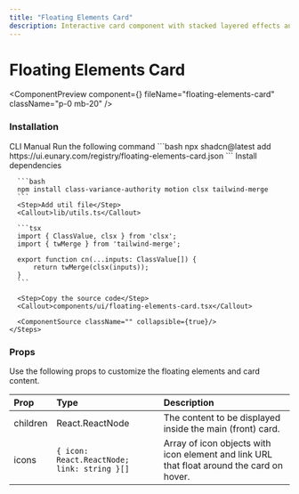 ```yaml
---
title: "Floating Elements Card"
description: Interactive card component with stacked layered effects and animated floating icons that elegantly appear around the content on hover.
---
```


# Floating Elements Card

<ComponentPreview component={<FloatingElementsCardDemo />} fileName="floating-elements-card" className="p-0 mb-20" />

### Installation

<Tabs defaultValue="manual">
  <TabsList>
    <TabsTrigger value="cli">CLI</TabsTrigger>
    <TabsTrigger value="manual">Manual</TabsTrigger>
  </TabsList>

  <TabsContent value="cli">
    <Steps>
      <Step>Run the following command</Step>
      ```bash
      npx shadcn@latest add https://ui.eunary.com/registry/floating-elements-card.json
      ```
    </Steps>
  </TabsContent>

  <TabsContent value="manual">
    <Steps>
      <Step>Install dependencies</Step>

      ```bash
      npm install class-variance-authority motion clsx tailwind-merge
      ```
      <Step>Add util file</Step>
      <Callout>lib/utils.ts</Callout>

      ```tsx
      import { ClassValue, clsx } from 'clsx';
      import { twMerge } from 'tailwind-merge';

      export function cn(...inputs: ClassValue[]) {
          return twMerge(clsx(inputs));
      }
      ```

      <Step>Copy the source code</Step>
      <Callout>components/ui/floating-elements-card.tsx</Callout>
     
      <ComponentSource className="" collapsible={true}/>
    </Steps>
  </TabsContent>
</Tabs>


### Props

Use the following props to customize the floating elements and card content.

| Prop                | Type                     | Description                                        |
| :------------------ | :----------------------- | :------------------------------------------------- |
| <Callout>children</Callout>          | <Callout>React.ReactNode</Callout>          | The content to be displayed inside the main (front) card. |
| <Callout>icons</Callout>         | <Callout>`{ icon: React.ReactNode; link: string }[]`</Callout>         | Array of icon objects with icon element and link URL that float around the card on hover. |

<ExploreComponents currentComponent="floating-elements-card" />